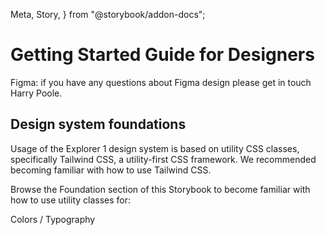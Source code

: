   Meta,
  Story,
} from "@storybook/addon-docs";

<Meta title="Getting Started/Designers" />

# Getting Started Guide for Designers

Figma: if you have any questions about Figma design please get in touch Harry Poole.

## Design system foundations

Usage of the Explorer 1 design system is based on utility CSS classes, specifically Tailwind CSS, a utility-first CSS framework. We recommended becoming familiar with how to use Tailwind CSS.

Browse the Foundation section of this Storybook to become familiar with how to use utility classes for:

Colors / Typography